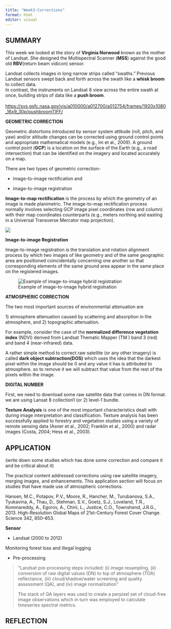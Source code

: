 ```yaml
---
title: "Week3-Corrections"
format: html
editor: visual
---
```


## **SUMMARY**

This week we looked at the story of **Virginia Norwood** known as the mother of Landsat. She designed the Multispectral Scanner (**MSS**) against the good old **RBV**(return beam vidicon) sensor.

Landsat collects images in long narrow strips called "swaths." Previous Landsat sensors swept back and forth across the swath like a **whisk broom** to collect data.\
In contrast, the instruments on Landsat 8 view across the entire swath at once, building strips of data like a **push broom**.\
\
<https://svs.gsfc.nasa.gov/vis/a010000/a012700/a012754/frames/1920x1080_16x9_30p/pushbroomTIFF/>

**GEOMETRIC CORRECTION**

Geometric distortions introduced by sensor system attitude (roll, pitch, and yaw) and/or altitude changes can be corrected using ground control points and appropriate mathematical models (e.g., Im et al., 2009). A ground control point (**GCP**) is a location on the surface of the Earth (e.g., a road intersection) that can be identified on the imagery and located accurately on a map.

There are two types of geometric correction-

-   image-to-image rectification and

-   image-to-image registration

**Image-to-map rectification** is the process by which the geometry of an image is made planimetric. The image-to-map rectification process normally involves selecting GCP image pixel coordinates (row and column) with their map coordinates counterparts (e.g., meters northing and easting in a Universal Transverse Mercator map projection).

![](images/085194c43202c81b1bc66fd011ab5552.GC3.webp){fig-align="center"}

**Image-to-image Registration**

Image-to-image registration is the translation and rotation alignment process by which two images of like geometry and of the same geographic area are positioned coincidentally concerning one another so that corresponding elements of the same ground area appear in the same place on the registered images.

![Example of image-to-image hybrid registration](images/9bc14fff503998327710bd5d280f55cb.GC5.webp){fig-align="center"}

**ATMOSPHERIC CORRECTION**

The two most important sources of environmental attenuation are

1\) atmosphere attenuation caused by scattering and absorption in the atmosphere, and 2) topographic attenuation.

For example, consider the case of the **normalized difference vegetation index** (NDVI) derived from Landsat Thematic Mapper (TM ) band 3 (red) and band 4 (near-infrared) data.

A rather simple method to correct raw satellite (or any other imagery) is called **dark object subtraction(DOS)** which uses the idea that the darkest pixel within the image should be 0 and any value it has is attributed to atmosphere. so to remove it we will subtract that value from the rest of the pixels within the image.

**DIGITAL NUMBER**

First, we need to download some raw satellite data that comes in DN format. we are using Lansat 8 collection1 (or 2) level-1 bundle.

**Texture Analysis** is one of the most important characteristics dealt with during image interpretation and classification. Texture analysis has been successfully applied to forestry and vegetation studies using a variety of remote sensing data (Asner et al., 2002; Franklin et al., 2000) and radar images (Costa, 2004; Hess et al., 2003).

## **APPLICATION**

(write down some studies which has done some correction and compare it and be critical about it)

The practical content addressed corrections using raw satellite imagery, merging images, and enhancements. This application section will focus on studies that have made use of atmospheric corrections.

Hansen, M.C., Potapov, P.V., Moore, R., Hancher, M., Turubanova, S.A., Tyukavina, A., Thau, D., Stehman, S.V., Goetz, S.J., Loveland, T.R., Kommareddy, A., Egorov, A., Chini, L., Justice, C.O., Townshend, J.R.G., 2013. High-Resolution Global Maps of 21st-Century Forest Cover Change. Science 342, 850--853.

**Sensor**

-   Landsat (2000 to 2012)

Monitoring forest loss and illegal logging

-   Pre-processing

> "Landsat pre-processing steps included: (i) image resampling, (ii) conversion of raw digital values (DN) to top of atmosphere (TOA) reflectance, (iii) cloud/shadow/water screening and quality assessment (QA), and (iv) image normalization"
>
> The stack of QA layers was used to create a perpixel set of cloud-free image observations which in turn was employed to calculate timeseries spectral metrics.

## REFLECTION
